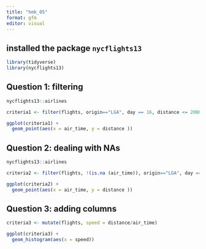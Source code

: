```yaml
---
title: "hmk_05"
format: gfm
editor: visual
---
```

## installed the package `nycflights13`

```r
library(tidyverse)
library(nycflights13)
```

## Question 1: filtering

```r
nycflights13::airlines

criteria1 <- filter(flights, origin=="LGA", day == 16, distance <= 2000)
```

```r
ggplot(criteria1) +
  geom_point(aes(x = air_time, y = distance ))
```

## Question 2: dealing with NAs

```r
nycflights13::airlines

criteria2 <- filter(flights, !(is.na (air_time)), origin=="LGA", day == 16, distance <= 2000)
```

```r
ggplot(criteria2) +
  geom_point(aes(x = air_time, y = distance ))
```

## Question 3: adding columns

```r
criteria3 <- mutate(flights, speed = distance/air_time)
```

```r
ggplot(criteria3) + 
  geom_histogram(aes(x = speed))
```
